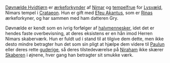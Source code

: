 {{title:Døvnælde Hvidtjørn}}
{{author:Laura Holmegaard}}
{{timestamp:2009-09-19T09:00:42Z}}
{{copyright:Døvnælde Hvidtjørn}}
[[Døvnælde Hvidtjørn]] er [[ærkeforkynder]] af [[Nimar]] og [[tempelfrue]] for [[Lysvæld]], Nimars tempel i [[Crataeon]]. Hun er gift med [[Efeu Akantus]], som er [[Rina|Rinas]] ærkeforkyner, og har sammen med ham datteren Gry.

Døvnælde er kendt som en ivrig forfølger af [[halvmenneske|halvmennesker]], idet det er hendes faste overbevisning, at deres eksistens er en hån imod Herren Nimars skaberværk. Hun er fuldt ud i stand til at tilgive dem dette, men ikke desto mindre betragter hun det som sin pligt at hjælpe dem videre til [[Paulun]] eller deres rette [[guderige]], så deres tilstedeværelse på [[Niraham]] ikke skærer [[Skaberen]] i øjnene, hver gang han betragter sit smukke værk.
